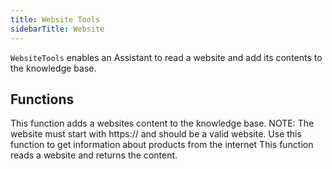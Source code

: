 ```yaml
---
title: Website Tools
sidebarTitle: Website
---
```


`WebsiteTools` enables an Assistant to read a website and add its contents to the knowledge base.

## Functions

<ResponseField name="add_website_to_knowledge_base">
  This function adds a websites content to the knowledge base. NOTE: The website must start with https:// and should be a valid website.
  Use this function to get information about products from the internet
</ResponseField>
<ResponseField name="read_website">
  This function reads a website and returns the content.
</ResponseField>

<Snippet file="message-us-discord.mdx" />
